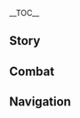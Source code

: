 {{CharacterTabs}}
{{LanguageTabs}}
{{Stub|1={{Meta/VO|tl=1|rm=1|Korean}}}}
__TOC__
==Story==
{{VO/Story
|character           = {{ROOTPAGENAME}}
|language            = ko
|name                = 응광

|vo_01_01_title      = 첫 만남…
|vo_01_01_subtitle   = Hello
|vo_01_01_file       = VO_{language}{character} Hello.ogg
|vo_01_01_tx         = 난 칠성의 「천권」 응광이야. 나와 거래할래? 내 호위 무사가 되어줘. 그럼 난 네게 리월에서 두각을 나타낼 수 있는 기술을 가르쳐줄게
|vo_01_01_rm         = 
|vo_01_01_tl         = 

|vo_02_01_title      = 잡담・골동품
|vo_02_01_subtitle   = Chat: Antiques
|vo_02_01_file       = VO_{language}{character} Chat - Antiques.ogg
|vo_02_01_tx         = 아무리 값이 많이 나가는 골동품이라도 사람에게 주는 기쁨은 소유했을 때, 그 한순간뿐이야
|vo_02_01_rm         = 
|vo_02_01_tl         = 

|vo_02_02_title      = 잡담・상업 전쟁
|vo_02_02_subtitle   = Chat: Trade War
|vo_02_02_file       = VO_{language}{character} Chat - Trade War.ogg
|vo_02_02_tx         = 상업 전쟁에서 완벽한 사냥꾼은 흔적을 남기지 않아
|vo_02_02_rm         = 
|vo_02_02_tl         = 

|vo_02_03_title      = 잡담・투자
|vo_02_03_subtitle   = Chat: Investments
|vo_02_03_file       = VO_{language}{character} Chat - Investments.ogg
|vo_02_03_tx         = 새로운 투자를 찾지. 어쨌든 모라는 많을수록 좋으니까
|vo_02_03_rm         = 
|vo_02_03_tl         = 

|vo_03_01_title      = 비가 올 때…
|vo_03_01_subtitle   = When It Rains
|vo_03_01_file       = VO_{language}{character} When It Rains.ogg
|vo_03_01_tx         = 어? 비가 오네. 우산 좀 받쳐줘
|vo_03_01_rm         = 
|vo_03_01_tl         = 

|vo_03_02_title      = 눈이 올 때…
|vo_03_02_subtitle   = When It Snows
|vo_03_02_file       = VO_{language}{character} When It Snows.ogg
|vo_03_02_tx         = 평범한 설경일 뿐이잖아. 내가 「흩날리는 눈」이 뭔지 제대로 보여주지
|vo_03_02_rm         = 
|vo_03_02_tl         = 

|vo_03_03_title      = 햇살이 좋을 때…
|vo_03_03_subtitle   = When the Sun Is Out
|vo_03_03_file       = VO_{language}{character} When the Sun Is Out.ogg
|vo_03_03_tx         = 평온하다고? 너의 눈을 믿지 마. 눈은 거짓말을 하니까
|vo_03_03_rm         = 
|vo_03_03_tl         = 

|vo_03_04_title      = 강풍이 불 때…
|vo_03_04_subtitle   = When the Wind Is Blowing
|vo_03_04_file       = VO_{language}{character} When the Wind Is Blowing.ogg
|vo_03_04_tx         = 이렇게 바람이 거센 날은 어부들에게 재앙이지. 그리고… 흥, 아니야
|vo_03_04_rm         = 
|vo_03_04_tl         = 

|vo_04_01_title      = 아침 인사…
|vo_04_01_subtitle   = Good Morning
|vo_04_01_file       = VO_{language}{character} Good Morning.ogg
|vo_04_01_tx         = 좋은 아침이야. 일은 경중을 따져서 보고하도록 해
|vo_04_01_rm         = 
|vo_04_01_tl         = 

|vo_04_02_title      = 점심 인사…
|vo_04_02_subtitle   = Good Afternoon
|vo_04_02_file       = VO_{language}{character} Good Afternoon.ogg
|vo_04_02_tx         = 넌 「유리정」하고 「신월헌」 중에 어딜 더 많이 가지?
|vo_04_02_rm         = 
|vo_04_02_tl         = 

|vo_04_03_title      = 저녁 인사…
|vo_04_03_subtitle   = Good Evening
|vo_04_03_file       = VO_{language}{character} Good Evening.ogg
|vo_04_03_tx         = 찻집이 꽉 찼다고? 그럼 「군옥각」에 가봐. 가격이… 감당 된다면
|vo_04_03_rm         = 
|vo_04_03_tl         = 

|vo_04_04_title      = 굿나잇…
|vo_04_04_subtitle   = Good Night
|vo_04_04_file       = VO_{language}{character} Good Night.ogg
|vo_04_04_tx         = 응, 가서 쉬어. 중요한 일이 생기면 사람을 보내 알릴게
|vo_04_04_rm         = 
|vo_04_04_tl         = 

|vo_05_01_title      = 응광 자신에 대해・관점
|vo_05_01_subtitle   = About {character}: Worldview
|vo_05_01_file       = VO_{language}{character} About {character} - Worldview.ogg
|vo_05_01_tx         = 가격협상이나 상업 경쟁에서 기세나 조건은 다음이야. 이기고 싶다면 먼저 상대의 히든카드를 파악해야 돼
|vo_05_01_rm         = 
|vo_05_01_tl         = 

|vo_05_02_title      = 응광 자신에 대해・인상
|vo_05_02_subtitle   = About {character}: Impression
|vo_05_02_file       = VO_{language}{character} About {character} - Impression.ogg
|vo_05_02_tx         = 내 인상이 달라진 것 같다고? 그땐 네 힘이 필요했으니 당연히 너한테 친절하게 보이려고 했지. 하지만 이제는 널 내 중요한 「계약」 파트너라고 생각하니 더 이상 가식 떨 필요가 없지
|vo_05_02_rm         = 
|vo_05_02_tl         = 

|vo_06_01_title      = 우리에 대해・소문
|vo_06_01_subtitle   = About Us: Rumors
|vo_06_01_file       = VO_{language}{character} About Us - Rumors.ogg
|vo_06_01_tx         = 요새 나에 대한 소문을 많이 들었나 보네. 내가 대체 어떤 사람인지 궁금해? 네 두 눈으로 직접 판단해…. 너의 생각도 소문의 일부가 되겠지
|vo_06_01_rm         = 
|vo_06_01_tl         = 

|vo_06_02_title      = 우리에 대해・관찰
|vo_06_02_subtitle   = About Us: Observing
|vo_06_02_file       = VO_{language}{character} About Us - Observing.ogg
|vo_06_02_tx         = 내 밑에 오래 있었으니 「관찰」을 할 수 있겠어? 그럼 날 「관찰」해봐. 내 심복이 될 때까지
|vo_06_02_rm         = 
|vo_06_02_tl         = 

|vo_06_03_title      = 우리에 대해・군옥각
|vo_06_03_subtitle   = About Us: Jade Chamber
|vo_06_03_file       = VO_{language}{character} About Us - Jade Chamber.ogg
|vo_06_03_tx         = 앞으로 와서 내 옆에 서. 「군옥각」 봤지? 처음엔 조그만 방 크기였지만 지금은 리월 상공을 찌르고 있어. 군옥각의 규모가 칠국을 뒤덮는 날에도 이렇게 내 옆에 있자
|vo_06_03_rm         = 
|vo_06_03_tl         = 

|vo_07_01_title      = 「신의 눈」에 대해…
|vo_07_01_subtitle   = About the Vision
|vo_07_01_file       = VO_{language}{character} About the Vision.ogg
|vo_07_01_tx         = 모라로 해결할 수 있는 일에 「신의 눈」을 쓸 필요 없지. 모라로 해결할 수 없는 일은… 여태까지 단 한 번뿐이었어
|vo_07_01_rm         = 
|vo_07_01_tl         = 

|vo_07_02_title      = 하고 싶은 이야기・딜러
|vo_07_02_subtitle   = Anything to Share: Banker
|vo_07_02_file       = VO_{language}{character} Anything to Share - Banker.ogg
|vo_07_02_tx         = 노름꾼은 언제나 다음 주사위에 희망을 걸지…하지만 돈을 따는 사람은 판에 끼지 않는 설계자일 뿐이야
|vo_07_02_rm         = 
|vo_07_02_tl         = 

|vo_07_03_title      = 하고 싶은 이야기・목표
|vo_07_03_subtitle   = Anything to Share: Goal
|vo_07_03_file       = VO_{language}{character} Anything to Share - Goal.ogg
|vo_07_03_tx         = 제군의 부재는 리월에게든 칠성에게든 큰 시험이지. 나도 요즘처럼 이렇게 잠을 이루지 못하는 건 아주 오랜만이야.<br />하지만 난 내 목표를 포기하지 않아. 언젠가 7개국을 군옥각의 그림자로 뒤덮을 테니까
|vo_07_03_rm         = 
|vo_07_03_tl         = 

|vo_07_04_title      = 흥미있는 일…
|vo_07_04_subtitle   = Interesting Things
|vo_07_04_file       = VO_{language}{character} Interesting Things.ogg
|vo_07_04_tx         = 리월의 고대 문학 중에 「유리백합」을 찬미하는 작품은 많아. 하지만 요새 거의 멸종이라 「옥경대」에만 좀 남아있지. 명성이 자자하지만 얻기 힘드니 가격이 엄청나
|vo_07_04_rm         = 
|vo_07_04_tl         = 

|vo_08_01_title      = 북두에 대해・벌금
|vo_08_01_subtitle   = About [[Beidou]]: Fines
|vo_08_01_file       = VO_{language}{character} About Beidou - Fines.ogg
|vo_08_01_tx         = 그… 함장. 사람들에게 존경을 받긴 하지만 늘 앞장서서 규칙을 무시하잖아. 그녀가 낸 벌금으로 새로운 원양선을 살 정도야
|vo_08_01_rm         = 
|vo_08_01_tl         = 

|vo_08_02_title      = 북두에 대해・태도
|vo_08_02_subtitle   = About Beidou: Attitude
|vo_08_02_file       = VO_{language}{character} About Beidou - Attitude.ogg
|vo_08_02_tx         = 넌 이렇게 엉망으로 교류한 경험이 없겠지. 별말을 다해도 상대는 여전히 제멋대로야. 됐다. 그 북두 선장을 최대한 안 보게 해줘
|vo_08_02_rm         = 
|vo_08_02_tl         = 

|vo_08_03_title      = 종려에 대해…
|vo_08_03_subtitle   = About [[Zhongli]]
|vo_08_03_file       = VO_{language}{character} About Zhongli.ogg
|vo_08_03_tx         = 종려… 「왕생당」이 말한 그 선생, 다른 사람이 모르는 것에 정통하다지. 하지만 약점을 손에 쥐기 전에는 아무리 우수한 장기말이라도 사용할 수 없어
|vo_08_03_rm         = 
|vo_08_03_tl         = 

|vo_08_04_title      = 행추에 대해…
|vo_08_04_subtitle   = About [[Xingqiu]]
|vo_08_04_file       = VO_{language}{character} About Xingqiu.ogg
|vo_08_04_tx         = 비운 상회의 둘째 공자, 그런 성격의 사람은 내가 거슬릴 거야. 당연한 일이지. 나도 그를 곤란하게 하지 않아. 「갈 길이 다른 사람은 함께하지 못한다」라는 말과 같은 이치야
|vo_08_04_rm         = 
|vo_08_04_tl         = 

|vo_08_05_title      = 향릉에 대해…
|vo_08_05_subtitle   = About [[Xiangling]]
|vo_08_05_file       = VO_{language}{character} About Xiangling.ogg
|vo_08_05_tx         = 「만민당」의 그 여자아이… 얼굴에 날 경게한다고 써 있어. 훗, 그 아이가 요 몇 년 내가 「만민당」한 후원을 안다면… 어떤 표정을 지을까?
|vo_08_05_rm         = 
|vo_08_05_tl         = 

|vo_08_06_title      = 감우에 대해…
|vo_08_06_subtitle   = About [[Ganyu]]
|vo_08_06_file       = VO_{language}{character} About Ganyu.ogg
|vo_08_06_tx         = 아무리 감우라고 해도 지나치게 의존해선 안 돼. 리월엔 「완벽해 보이는 것에도 빈틈이 있다」는 속담이 있지. 중요한 일은 자신이 직접 처리하고 검사해야 안심이 되는 법
|vo_08_06_rm         = 
|vo_08_06_tl         = 

|vo_08_07_title      = 요요에 대해…
|vo_08_07_subtitle   = About [[Yaoyao]]
|vo_08_07_file       = VO_{language}{character} About Yaoyao.ogg
|vo_08_07_tx         = 감우가 돌봐주고 있는 그 소녀를 말하는 건가. 하, 긴장할 것 없어, 그 일을 퍼뜨릴 생각은 없으니까. 그 함장도 가끔은 똑똑할 때가 있군. 맞다, 그 요요라는 아이, 최근에 계속 해산물만 먹던데, 감우한테 과일과 야채도 좀 먹이라고 전해주렴
|vo_08_07_rm         = 
|vo_08_07_tl         = 

|vo_08_08_title      = 각청에 대해…
|vo_08_08_subtitle   = About [[Keqing]]
|vo_08_08_file       = VO_{language}{character} About Keqing.ogg
|vo_08_08_tx         = 「옥형성」… 최근 그녀는 많이 변했어. 리월에 필요한 건 예전의 그녀일까, 아니면 현재의 그녀일까? 아마 이를 판단하려면, 오랜 시간이 걸리겠지
|vo_08_08_rm         = 
|vo_08_08_tl         = 

|vo_08_09_title      = 진에 대해…
|vo_08_09_subtitle   = About [[Jean]]
|vo_08_09_file       = VO_{language}{character} About Jean.ogg
|vo_08_09_tx         = 몬드성의 단장 대행은 분명 신중하고 섬세한 여성이겠지. 항상 적절한 용어를 쓰는 건 둘째치고, 그녀는 매번 편지의 끝을 조금도 비뚤어지지 않게 접거든. 사람들이 알아채지 못하는 이런 사소한 부분일수록 그 사람의 진정한 품성을 엿볼 수 있는 법이야
|vo_08_09_rm         = 
|vo_08_09_tl         = 

|vo_08_10_title      = 연비에 대해…
|vo_08_10_subtitle   = About [[Yanfei]]
|vo_08_10_file       = VO_{language}{character} About Yanfei.ogg
|vo_08_10_tx         = 연비? 흠, 어떻게 보면 정말 훌륭한 조수지. 만약 그녀가 법을 「교묘하게」 해석해서 상담자들한테 온갖 절묘한 조언을 해주지 않았다면, 나 혼자서 법의 빈틈을 찾아 메꾸며 법전을 보완하는 데 몇 달은 더 걸렸겠지
|vo_08_10_rm         = 
|vo_08_10_tl         = 

|vo_08_11_title      = 신학에 대해…
|vo_08_11_subtitle   = About [[Shenhe]]
|vo_08_11_file       = VO_{language}{character} About Shenhe.ogg
|vo_08_11_friendship = 4
|vo_08_11_quest      = The Crane Returns on the Wind
|vo_08_11_tx         = 신학 씨는 요즘 어때? 수고스럽겠지만 그녀를 잘 부탁해. 너희가 군옥각 재건을 도와준 건 항상 기억하고 있어, 정말 고마워. 아, 인사치레는 여기까지 하고, 좋은 차를 준비해뒀으니 시간 있을 때 놀러 와
|vo_08_11_rm         = 
|vo_08_11_tl         = 

|vo_08_12_title      = 운근에 대해…
|vo_08_12_subtitle   = About [[Yun Jin]]
|vo_08_12_file       = VO_{language}{character} About Yun Jin.ogg
|vo_08_12_friendship = 4
|vo_08_12_tx         = 운근은… 네가 보기에 그녀의 연극은 어때? 처음엔 난해할 수도 있지만 조금만 참고 감상해봐. 이런 고상한 예술은 계속 전승돼야 한다고 생각해서 그녀의 극단에 투자한 거거든
|vo_08_12_rm         = 
|vo_08_12_tl         = 

|vo_08_13_title      = 야란에 대해…
|vo_08_13_subtitle   = About [[Yelan]]
|vo_08_13_friendship = 4
|vo_08_13_file       = VO_{language}{character} About Yelan.ogg
|vo_08_13_tx         = 재밌는 사람이야. 내가 절대적으로 신뢰하는 사람이기도 하고. 팔방미인에 재능도 아주 뛰어나지. 후후, 너도 그녀처럼 똑똑한 사람이니, 사이좋게 지내길 바라
|vo_08_13_rm         = 
|vo_08_13_tl         = 

|vo_09_01_title      = 응광에 대해 알기・첫 번째
|vo_09_01_subtitle   = More About {character}: I
|vo_09_01_file       = VO_{language}{character} More About {character} - 01.ogg
|vo_09_01_tx         = 넌 그런 번거로운 예절 따지지 말고 편하게 해도 돼. 하지만 내 시간을 소중히 여겨줘. 설명은 간단명료하게 하도록 해
|vo_09_01_rm         = 
|vo_09_01_tl         = 

|vo_09_02_title      = 응광에 대해 알기・두 번째
|vo_09_02_subtitle   = More About {character}: II
|vo_09_02_file       = VO_{language}{character} More About {character} - 02.ogg
|vo_09_02_tx         = 아이들은 천진하고 순수해. 그래서 그들이 제공하는 정보도 가장 값지지. 그럼 넌 어떻지? 네가 제공하는 것들은 어떤 것들일까
|vo_09_02_rm         = 
|vo_09_02_tl         = 

|vo_09_03_title      = 응광에 대해 알기・세 번째
|vo_09_03_subtitle   = More About {character}: III
|vo_09_03_file       = VO_{language}{character} More About {character} - 03.ogg
|vo_09_03_tx         = 요새 고민이 하나 있어. 네가 한동안 리월항에 남는다면… 앞으로 이 도시를 주무를 수 있게 될지도 모르겠군…. 훗, 가정일 뿐이야. 이 투자가 가치 있을지는 좀 더 생각해봐야겠어
|vo_09_03_rm         = 
|vo_09_03_tl         = 

|vo_09_04_title      = 응광에 대해 알기・네 번째
|vo_09_04_subtitle   = More About {character}: IV
|vo_09_04_file       = VO_{language}{character} More About {character} - 04.ogg
|vo_09_04_tx         = 내 방법을 따라 모라로 편리를 도모해도 돼. 그러나 모라로 유지되는 관계는 일시적이라는 것을 기억해. 훗, 그래서 난 널 모라로 떠보지 않아
|vo_09_04_rm         = 
|vo_09_04_tl         = 

|vo_09_05_title      = 응광에 대해 알기・다섯 번째
|vo_09_05_subtitle   = More About {character}: V
|vo_09_05_file       = VO_{language}{character} More About {character} - 05.ogg
|vo_09_05_tx         = 꽤 훌륭한 투자였어. 수익은 별로였지만 너와 함께 보낸 시간은 근사한 보답이었어. 후훗, 이번에도 내가 이긴 것 같군&mdash;&mdash;내가 제대로 된 사람에게 걸었어
|vo_09_05_rm         = 
|vo_09_05_tl         = 

|vo_10_01_title      = 응광의 취미…
|vo_10_01_subtitle   = {character}'s Hobbies
|vo_10_01_file       = VO_{language}{character} Hobbies.ogg
|vo_10_01_tx         = 「리월천년」이란 게임을 해보고 싶어? 나도 네가 게임을 잘하나 보고 싶었는데, 잘됐네
|vo_10_01_rm         = 
|vo_10_01_tl         = 

|vo_10_02_title      = 응광의 고민…
|vo_10_02_subtitle   = {character}'s Troubles
|vo_10_02_file       = VO_{language}{character} Troubles.ogg
|vo_10_02_tx         = 고민…어? 「리월 칠성」의 고민을 알려주면…네가 감당할 수 있겠어? 그리고 혹시라도 그걸 발설한다면…
|vo_10_02_rm         = 
|vo_10_02_tl         = 

|vo_10_03_title      = 좋아하는 음식…
|vo_10_03_subtitle   = Favorite Food
|vo_10_03_file       = VO_{language}{character} Favorite Food.ogg
|vo_10_03_tx         = 묵은닭과 돼지 뼈를 오래 고아 만든 탕을 속이 부드럽고 신선한 배추에 뿌려. 난 음식에 까다롭지 않아. 평소에 이런 것만 먹어도 충분해
|vo_10_03_rm         = 
|vo_10_03_tl         = 

|vo_10_04_title      = 싫어하는 음식…
|vo_10_04_subtitle   = Least Favorite Food
|vo_10_04_file       = VO_{language}{character} Least Favorite Food.ogg
|vo_10_04_tx         = 어떤 사람은 연회마다 「골든크랩」 같이 부를 과시하는 음식을 주문하지만 난 아무래도 이해가 안돼. 그런 요리로 날 연회에 초청하려면 차라리 모라로 줘
|vo_10_04_rm         = 
|vo_10_04_tl         = 

|vo_11_01_title      = 생일… (아이테르)
|vo_11_01_subtitle   = Birthday (Aether)
|vo_11_01_file       = VO_{language}{character} Birthday A.ogg
|vo_11_01_tx         = 이건 고급 예상꽃으로 만든 비단이야. 이건 네 거고, 이건… 여동생을 찾고 나면 그 아이가 좋아하는 옷을 지어줘. 생일 축하해
|vo_11_01_rm         = 
|vo_11_01_tl         = 

|vo_11_02_title      = 생일… (루미네)
|vo_11_02_subtitle   = Birthday (Lumine)
|vo_11_02_file       = VO_{language}{character} Birthday B.ogg
|vo_11_02_tx         = 이건 고급 예상꽃으로 만든 비단이야. 가져가서 마음에 드는 옷을 지어. 생일 즐겁게 보내고
|vo_11_02_rm         = 
|vo_11_02_tl         = 

|vo_12_01_title      = 돌파의 느낌・기
|vo_12_01_subtitle   = Feelings About Ascension: Intro
|vo_12_01_file       = VO_{language}{character} Feelings About Ascension -  01.ogg
|vo_12_01_tx         = 「북두」는 품위가 없어. 하책 중의 하책만 내놓지
|vo_12_01_rm         = 
|vo_12_01_tl         = 

|vo_12_02_title      = 돌파의 느낌・승
|vo_12_02_subtitle   = Feelings About Ascension: Building Up
|vo_12_02_file       = VO_{language}{character} Feelings About Ascension -  02.ogg
|vo_12_02_tx         = 시간과 모라를 「힘」으로 등가교환한다? 훗, 재미있군. 그 가치를 인정해
|vo_12_02_rm         = 
|vo_12_02_tl         = 

|vo_12_03_title      = 돌파의 느낌・전
|vo_12_03_subtitle   = Feelings About Ascension: Climax
|vo_12_03_file       = VO_{language}{character} Feelings About Ascension -  03.ogg
|vo_12_03_tx         = 넌 무슨 마음을 품고 밀고 나가는 거야? 쉿… 말하지 마. 시간을 가지고 널 파악하겠어
|vo_12_03_rm         = 
|vo_12_03_tl         = 

|vo_12_04_title      = 돌파의 느낌・결
|vo_12_04_subtitle   = Feelings About Ascension: Conclusion
|vo_12_04_file       = VO_{language}{character} Feelings About Ascension -  04.ogg
|vo_12_04_tx         = 난 경솔하게 남을 인정하지 않지만 지금 보니 칭찬하지 않고는 못 배기겠어. 후후, 아주 잘했어. 나한테 너 같은 부하가 더 있다면…. 아니, 너 하나로 충분할지도 몰라
|vo_12_04_rm         = 
|vo_12_04_tl         = 
}}

==Combat==
{{Combat VO
|character           = {{ROOTPAGENAME}}
|language            = ko

|skill_1_tx          = 보잘것없는 재주로군
|skill_1_tl          = 
|skill_1_rm          = 
|skill_2_tx          = 괜히 시간 낭비하지 마
|skill_2_tl          = 
|skill_2_rm          = 
|skill_3_tx          = 흥, 포기해
|skill_3_tl          = 
|skill_3_rm          = 

|burst_1_tx          = 네 목숨은 내가 거두지
|burst_1_tl          = 
|burst_1_rm          = 
|burst_2_tx          = 복종하라
|burst_2_tl          = 
|burst_2_rm          = 
|burst_3_tx          = 훗, 잘가~
|burst_3_tl          = 
|burst_3_rm          = 

|sprint-s_1_file     = Sprint Start 01,Sprint Start 02,Sprint Start 03


|glider_1_file       = Deploying Wind Glider 01,Deploying Wind Glider 02,Deploying Wind Glider 03

|chest_1_tx          =   눈썰미가 좋네
|chest_1_tl          = 
|chest_1_rm          = 
|chest_2_tx          =   작은 수확도 알뜰하게 모아야지
|chest_2_tl          = 
|chest_2_rm          = 
|chest_3_tx          =   재물은 많을수록 좋은 법이야
|chest_3_tl          = 
|chest_3_rm          = 

|low-hp_1_tx         = 감히 날 다치게 하다니
|low-hp_1_tl         = 
|low-hp_1_rm         = 
|low-hp_2_tx         = 잊지 않겠다
|low-hp_2_tl         = 
|low-hp_2_rm         = 
|low-hp_3_tx         = 흥
|low-hp_3_tl         = 
|low-hp_3_rm         = 


|fallen_1_tx         = 세상 사람들은 모두 장기판의 말일뿐이야…
|fallen_1_tl         = 
|fallen_1_rm         = 
|fallen_2_tx         = 승부는 결정됐어…. 이렇게 끝나는 건가
|fallen_2_tl         = 
|fallen_2_rm         = 
|fallen_3_tx         = 이게 바로 「천권」의 종언인가?…
|fallen_3_tl         = 
|fallen_3_rm         = 

|hit-l_1_file        = Light Hit Taken 02
|hit-l_1_tx          = 무례하군
|hit-l_1_tl          = 
|hit-l_1_rm          = 
|hit-l_2_file        = Light Hit Taken 01,Light Hit Taken 03,Light Hit Taken 04,Light Hit Taken 05,Light Hit Taken 06

|hit-h_1_tx          = 두고 보자
|hit-h_1_tl          = 
|hit-h_1_rm          = 
|hit-h_2_tx          = 피에는 피로 갚아야지
|hit-h_2_tl          = 
|hit-h_2_rm          = 
|hit-h_3_file        = Heavy Hit Taken 03,Heavy Hit Taken 04,Heavy Hit Taken 05,Heavy Hit Taken 06

|join_1_tx           = 알겠다
|join_1_tl           = 
|join_1_rm           = 
|join_2_tx           = 서둘러라
|join_2_tl           = 
|join_2_rm           = 
|join_3_tx           = 날 실망시키지 마
|join_3_tl           = 
|join_3_rm           = 


|atk-l_1_file        = Light Attack 01,Light Attack 02,Light Attack 03,Light Attack 04,Light Attack 05,Light Attack 06,Light Attack 07

|atk-m_1_file        = Mid Attack 01,Mid Attack 02,Mid Attack 03

|atk-h_1_file        = Heavy Attack 01,Heavy Attack 02,Heavy Attack 03

|climb_1_file        = Climbing 01,Climbing 02,Climbing 03,Climbing 04,Climbing 05


|jump_1_file         = Jumping 01,Jumping 02,Jumping 03,Jumping 04,Jumping 05

<!--
Copy paste the following line in any section that does not have any voice files, change the X for the section's title:
'''{{ROOTPAGENAME}} does not feature any X Voice-Overs'''
-->
}}

==Navigation==
{{Character Navbox|type=playable|link type=vo-ko}}